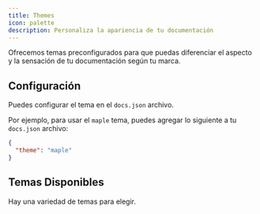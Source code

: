 ```yaml
---
title: Themes
icon: palette
description: Personaliza la apariencia de tu documentación
---
```



Ofrecemos temas preconfigurados para que puedas diferenciar el aspecto y la sensación de tu documentación según tu marca.

## Configuración

Puedes configurar el tema en el `docs.json` archivo.

Por ejemplo, para usar el `maple` tema, puedes agregar lo siguiente a tu `docs.json` archivo:

```json
{
  "theme": "maple"
}
```

## Temas Disponibles

Hay una variedad de temas para elegir.

<br />

<ThemeCard title="Mint" description="Classic documentation theme with time-tested layouts and familiar navigation." image="/images/themes/mint.png" href="https://mint.mintlify.app" />

<ThemeCard title="Maple" description="Modern, clean aesthetics perfect for AI and SaaS products." image="/images/themes/maple.png" href="https://maple.mintlify.app" />

<ThemeCard title="Palm" description="Sophisticated fintech theme with deep customization for enterprise documentation." image="/images/themes/palm.png" href="https://palm.mintlify.app" />

<ThemeCard title="Willow" description="Stripped-back essentials for distraction-free documentation." image="/images/themes/willow.png" href="https://willow.mintlify.app" />

<ThemeCard title="Linden" description="Retro terminal vibes with monospace fonts for that 80s hacker aesthetic." image="/images/themes/linden.png" href="https://linden.mintlify.app" />

